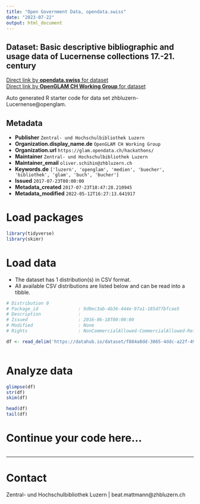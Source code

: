 ```yaml
---
title: "Open Government Data, opendata.swiss"
date: "2023-07-22"
output: html_document
---
```


## Dataset: Basic descriptive bibliographic and usage data of Lucernense collections 17.-21. century



[Direct link by **opendata.swiss** for dataset](https://opendata.swiss/de/dataset/basic-descriptive-bibliographic-and-usage-data-of-lucernense-collections-17-21-century)<br>
[Direct link by **OpenGLAM CH Working Group** for dataset]()

Auto generated R starter code for data set zhbluzern-Lucernense@openglam.

## Metadata

- **Publisher** `Zentral- und Hochschulbibliothek Luzern`
- **Organization.display_name.de** `OpenGLAM CH Working Group`
- **Organization.url** `https://glam.opendata.ch/hackathons/`
- **Maintainer** `Zentral- und Hochschulbibliothek Luzern`
- **Maintainer_email** `oliver.schihin@zhbluzern.ch`
- **Keywords.de** `['luzern', 'openglam', 'medien', 'buecher', 'bibliothek', 'glam', 'buch', 'bucher']`
- **Issued** `2017-07-23T00:00:00`
- **Metadata_created** `2017-07-23T18:47:28.210945`
- **Metadata_modified** `2022-05-12T16:27:13.641917`


# Load packages

```r

library(tidyverse)
library(skimr)

```

# Load data

-   The dataset has 1 distribution(s) in CSV format.
-   All available CSV distributions are listed below and can be read into a tibble.

```r

# Distribution 0
# Package_id               : 9d0ec3ab-4b36-444e-97a1-185d77bfcae5
# Description              : 
# Issued                   : 2016-06-18T00:00:00
# Modified                 : None
# Rights                   : NonCommercialAllowed-CommercialAllowed-ReferenceNotRequired

df <- read_delim('https://datahub.io/dataset/f884a8dd-3865-4ddc-a22f-49b7dba70e0a/resource/fd265685-e478-48f0-b856-13880551cb94/download/lucernensebasic.csv')



```

# Analyze data

```r

glimpse(df)
str(df)
skim(df)

head(df)
tail(df)

```

# Continue your code here...

```r

```

------------------------------------------------------------------------

# Contact

Zentral- und Hochschulbibliothek Luzern | beat.mattmann@zhbluzern.ch

